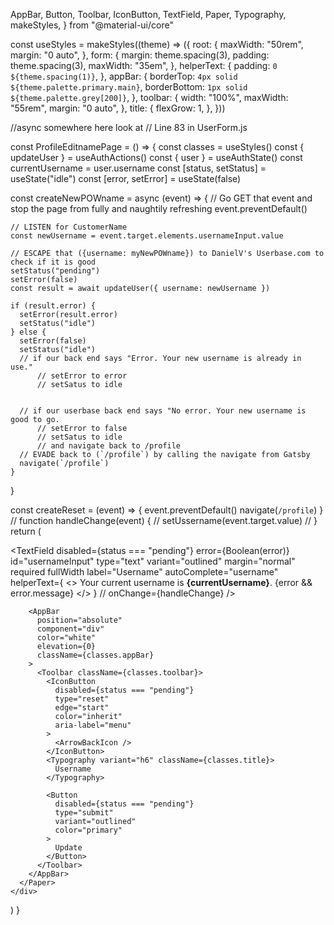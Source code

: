   AppBar,
  Button,
  Toolbar,
  IconButton,
  TextField,
  Paper,
  Typography,
  makeStyles,
} from "@material-ui/core"

const useStyles = makeStyles((theme) => ({
  root: {
    maxWidth: "50rem",
    margin: "0 auto",
  },
  form: {
    margin: theme.spacing(3),
    padding: theme.spacing(3),
    maxWidth: "35em",
  },
  helperText: {
    padding: `0 ${theme.spacing(1)}`,
  },
  appBar: {
    borderTop: `4px solid ${theme.palette.primary.main}`,
    borderBottom: `1px solid ${theme.palette.grey[200]}`,
  },
  toolbar: {
    width: "100%",
    maxWidth: "55rem",
    margin: "0 auto",
  },
  title: {
    flexGrow: 1,
  },
}))

//async somewhere here look at
// Line 83 in UserForm.js

const ProfileEditnamePage = () => {
  const classes = useStyles()
  const { updateUser } = useAuthActions()
  const { user } = useAuthState()
  const currentUsername = user.username
  const [status, setStatus] = useState("idle")
  const [error, setError] = useState(false)

  const createNewPOWname = async (event) => {
    // Go GET that event and stop the page from fully and naughtily refreshing
    event.preventDefault()

    // LISTEN for CustomerName
    const newUsername = event.target.elements.usernameInput.value

    // ESCAPE that ({username: myNewPOWname}) to DanielV's Userbase.com to check if it is good
    setStatus("pending")
    setError(false)
    const result = await updateUser({ username: newUsername })

    if (result.error) {
      setError(result.error)
      setStatus("idle")
    } else {
      setError(false)
      setStatus("idle")
      // if our back end says "Error. Your new username is already in use."
          // setError to error
          // setSatus to idle


      // if our userbase back end says "No error. Your new username is good to go.
          // setError to false
          // setSatus to idle
          // and navigate back to /profile
      // EVADE back to (`/profile`) by calling the navigate from Gatsby
      navigate(`/profile`)
    }
  }

  const createReset = (event) => {
    event.preventDefault()
    navigate(`/profile`)
  }
  // function handleChange(event) {
  //   setUssername(event.target.value)
  // }
  return (
    <div className={classes.root}>
      <Toolbar />
      <Paper
        component="form"
        onSubmit={createNewPOWname}
        onReset={createReset}
        className={classes.form}
      >
        <label htmlFor="UsernameInput">
          <TextField
            disabled={status === "pending"}
            error={Boolean(error)}
            id="usernameInput"
            type="text"
            variant="outlined"
            margin="normal"
            required
            fullWidth
            label="Username"
            autoComplete="username"
            helperText={
              <>
                Your current username is <strong>{currentUsername}</strong>.
                {error && error.message}
              </>
            }
            // onChange={handleChange}
          />
        </label>

        <AppBar
          position="absolute"
          component="div"
          color="white"
          elevation={0}
          className={classes.appBar}
        >
          <Toolbar className={classes.toolbar}>
            <IconButton
              disabled={status === "pending"}
              type="reset"
              edge="start"
              color="inherit"
              aria-label="menu"
            >
              <ArrowBackIcon />
            </IconButton>
            <Typography variant="h6" className={classes.title}>
              Username
            </Typography>

            <Button
              disabled={status === "pending"}
              type="submit"
              variant="outlined"
              color="primary"
            >
              Update
            </Button>
          </Toolbar>
        </AppBar>
      </Paper>
    </div>
  )
}
